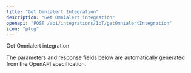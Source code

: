 ```yaml
---
title: "Get Omnialert Integration"
description: "Get Omnialert integration"
openapi: "POST /api/integrations/IoT/getOmnialertIntegration"
icon: "plug"
---
```


Get Omnialert integration

<Note>
The parameters and response fields below are automatically generated from the OpenAPI specification.
</Note>
